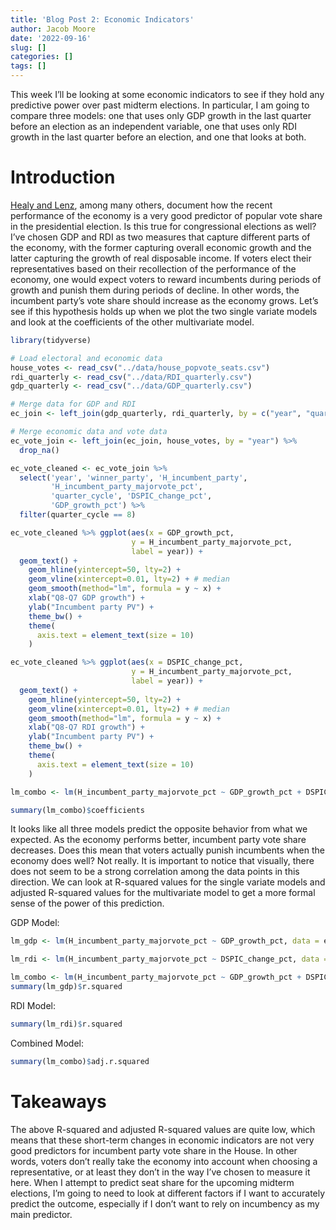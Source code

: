 ```yaml
---
title: 'Blog Post 2: Economic Indicators'
author: Jacob Moore
date: '2022-09-16'
slug: []
categories: []
tags: []
---
```


This week I'll be looking at some economic indicators to see if they hold any predictive power over past midterm elections. In particular, I am going to compare three models: one that uses only GDP growth in the last quarter before an election as an independent variable, one that uses only RDI growth in the last quarter before an election, and one that looks at both. 

# Introduction

[Healy and Lenz](https://www.jstor.org/stable/24363467), among many others, document how the recent performance of the economy is a very good predictor of popular vote share in the presidential election. Is this true for congressional elections as well? I've chosen GDP and RDI as two measures that capture different parts of the economy, with the former capturing overall economic growth and the latter capturing the growth of real disposable income. If voters elect their representatives based on their recollection of the performance of the economy, one would expect voters to reward incumbents during periods of growth and punish them during periods of decline. In other words, the incumbent party's vote share should increase as the economy grows. Let's see if this hypothesis holds up when we plot the two single variate models and look at the coefficients of the other multivariate model.

```r
library(tidyverse)

# Load electoral and economic data
house_votes <- read_csv("../data/house_popvote_seats.csv")
rdi_quarterly <- read_csv("../data/RDI_quarterly.csv")
gdp_quarterly <- read_csv("../data/GDP_quarterly.csv")

# Merge data for GDP and RDI
ec_join <- left_join(gdp_quarterly, rdi_quarterly, by = c("year", "quarter_yr", "quarter_cycle"))

# Merge economic data and vote data
ec_vote_join <- left_join(ec_join, house_votes, by = "year") %>% 
  drop_na()

ec_vote_cleaned <- ec_vote_join %>% 
  select('year', 'winner_party', 'H_incumbent_party', 
         'H_incumbent_party_majorvote_pct', 
         'quarter_cycle', 'DSPIC_change_pct', 
         'GDP_growth_pct') %>%
  filter(quarter_cycle == 8)

```

``` r
ec_vote_cleaned %>% ggplot(aes(x = GDP_growth_pct, 
                           y = H_incumbent_party_majorvote_pct, 
                           label = year)) +
  geom_text() +
    geom_hline(yintercept=50, lty=2) +
    geom_vline(xintercept=0.01, lty=2) + # median
    geom_smooth(method="lm", formula = y ~ x) +
    xlab("Q8-Q7 GDP growth") +
    ylab("Incumbent party PV") +
    theme_bw() +
    theme(
      axis.text = element_text(size = 10)
    )

ec_vote_cleaned %>% ggplot(aes(x = DSPIC_change_pct, 
                           y = H_incumbent_party_majorvote_pct, 
                           label = year)) +
  geom_text() +
    geom_hline(yintercept=50, lty=2) +
    geom_vline(xintercept=0.01, lty=2) + # median
    geom_smooth(method="lm", formula = y ~ x) +
    xlab("Q8-Q7 RDI growth") +
    ylab("Incumbent party PV") +
    theme_bw() +
    theme(
      axis.text = element_text(size = 10)
    )

lm_combo <- lm(H_incumbent_party_majorvote_pct ~ GDP_growth_pct + DSPIC_change_pct, data = ec_vote_cleaned)

summary(lm_combo)$coefficients
```

It looks like all three models predict the opposite behavior from what we expected. As the economy performs better, incumbent party vote share decreases. Does this mean that voters actually punish incumbents when the economy does well? Not really. It is important to notice that visually, there does not seem to be a strong correlation among the data points in this direction. We can look at R-squared values for the single variate models and adjusted R-squared values for the multivariate model to get a more formal sense of the power of this prediction.

GDP Model:
```r
lm_gdp <- lm(H_incumbent_party_majorvote_pct ~ GDP_growth_pct, data = ec_vote_cleaned)

lm_rdi <- lm(H_incumbent_party_majorvote_pct ~ DSPIC_change_pct, data = ec_vote_cleaned)

lm_combo <- lm(H_incumbent_party_majorvote_pct ~ GDP_growth_pct + DSPIC_change_pct, data = ec_vote_cleaned) 
summary(lm_gdp)$r.squared
```

RDI Model:
```r
summary(lm_rdi)$r.squared
```

Combined Model:
```r
summary(lm_combo)$adj.r.squared
```

# Takeaways

The above R-squared and adjusted R-squared values are quite low, which means that these short-term changes in economic indicators are not very good predictors for incumbent party vote share in the House. In other words, voters don't really take the economy into account when choosing a representative, or at least they don't in the way I've chosen to measure it here. When I attempt to predict seat share for the upcoming midterm elections, I'm going to need to look at different factors if I want to accurately predict the outcome, especially if I don't want to rely on incumbency as my main predictor.  
